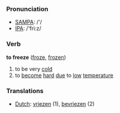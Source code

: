 === Pronunciation ===
*[[w:SAMPA|SAMPA]]: /'/
*[[w:IPA|IPA]]: /'fri:z/

=== Verb ===

'''to freeze''' ([[froze]], [[frozen]])

# to be very [[cold]]
# to [[become]] [[hard]] [[due]] to [[low]] [[temperature]]

=== Translations ===
*[[Dutch]]: [[vriezen]] (1), [[bevriezen]] (2)